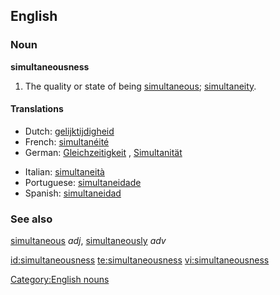 ==English==

===Noun===
'''simultaneousness'''

# The quality or state of being [[simultaneous]]; [[simultaneity]].

====Translations====
{{top}}
*Dutch: [[gelijktijdigheid]] {{f}}
*French: [[simultanéité]]
*German: [[Gleichzeitigkeit]] {{f}}, [[Simultanität]]{{f}}
{{mid}}
*Italian: [[simultaneità]]
*Portuguese: [[simultaneidade]]
*Spanish: [[simultaneidad]]
{{bottom}}

===See also===
[[simultaneous]] ''adj'', [[simultaneously]] ''adv''

[[Category:English nouns]]

[[id:simultaneousness]]
[[te:simultaneousness]]
[[vi:simultaneousness]]